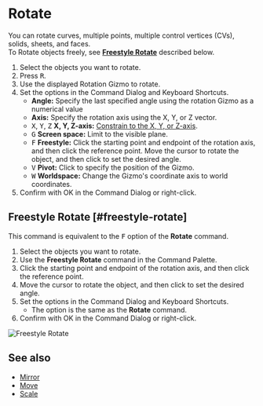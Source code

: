 
# Rotate

<Reference shortcut="R" command="Rotate" button="Left of Command Bar" />

You can rotate curves, multiple points, multiple  control vertices (CVs), solids, sheets, and faces.<br />
 To Rotate objects freely, see [**Freestyle Rotate**](#freestyle-rotate) described below.

1. Select the objects you want to rotate.
2. Press <kbd>R</kbd>.
3. Use the displayed Rotation Gizmo to rotate.
4. Set the options in the Command Dialog and Keyboard Shortcuts.
   - **Angle:** Specify the last specified angle using the rotation Gizmo as a numerical value
   - **Axis:** Specify the rotation axis using the X, Y, or Z vector.
   - <kbd>X</kbd>, <kbd>Y</kbd>, <kbd>Z</kbd> **X, Y, Z-axis:** [Constrain to the X, Y, or Z-axis](./sketching-essentials#constrain-to-an-axis).
   - <kbd>G</kbd> **Screen space:** Limit to the visible plane.
   - <kbd>F</kbd> **Freestyle:** Click the starting point and endpoint of the rotation axis, and then click the reference point. Move the cursor to rotate the object, and then click to set the desired angle.
   - <kbd>V</kbd> **Pivot:** Click to specify the position of the Gizmo.
   - <kbd>W</kbd> **Worldspace:** Change the Gizmo's coordinate axis to world coordinates.
5. Confirm with OK in the Command Dialog or right-click.

## Freestyle Rotate [#freestyle-rotate]

This command is equivalent to the <kbd>F</kbd> option of the **Rotate** command.

1. Select the objects you want to rotate.
2. Use the **Freestyle Rotate**  command in the Command Palette.
3. Click the starting point and endpoint of the rotation axis, and then click the reference point.
4. Move the cursor to rotate the object, and then click to set the desired angle. 
5. Set the options in the Command Dialog and Keyboard Shortcuts.
   - The option is the same as the **Rotate** command.
6. Confirm with OK in the Command Dialog or right-click.

![Freestyle Rotate](/img/freestyle-rotate.gif)

## See also
- [Mirror](./mirror)
- [Move](./move)
- [Scale](./scale)




